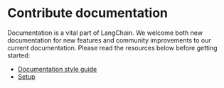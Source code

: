 # Contribute documentation

Documentation is a vital part of LangChain. We welcome both new documentation for new features and 
community improvements to our current documentation. Please read the resources below before getting started:

- [Documentation style guide](style_guide.mdx)
- [Setup](setup.mdx)
